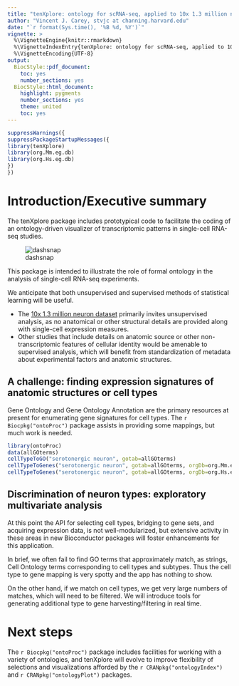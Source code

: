 ```yaml
---
title: "tenXplore: ontology for scRNA-seq, applied to 10x 1.3 million neurons"
author: "Vincent J. Carey, stvjc at channing.harvard.edu"
date: "`r format(Sys.time(), '%B %d, %Y')`"
vignette: >
  %\VignetteEngine{knitr::rmarkdown}
  %\VignetteIndexEntry{tenXplore: ontology for scRNA-seq, applied to 10x 1.3 million neurons}
  %\VignetteEncoding{UTF-8}
output:
  BiocStyle::pdf_document:
    toc: yes
    number_sections: yes
  BiocStyle::html_document:
    highlight: pygments
    number_sections: yes
    theme: united
    toc: yes
---
```


```r
suppressWarnings({
suppressPackageStartupMessages({
library(tenXplore)
library(org.Mm.eg.db)
library(org.Hs.eg.db)
})
})
```

# Introduction/Executive summary

The tenXplore package includes prototypical code to facilitate
the coding of an ontology-driven visualizer of transcriptomic
patterns in single-cell RNA-seq studies.

![dashsnap](dashboard.png)

This package is intended to illustrate the role of formal
ontology in the analysis of single-cell RNA-seq experiments.

We anticipate that both unsupervised and supervised methods
of statistical learning
will be useful.  

- The [10x 1.3 million neuron dataset](https://community.10xgenomics.com/t5/10x-Blog/Our-1-3-million-single-cell-dataset-is-ready-to-download/ba-p/276) primarily
invites unsupervised analysis, as no anatomical or other
structural details are provided along with single-cell expression
measures.  
- Other studies that include details on anatomic source
or other non-transcriptomic features of cellular identity
would be amenable to supervised analysis, which will
benefit from standardization of metadata about experimental
factors and anatomic structures.

## A challenge: finding expression signatures of anatomic structures or cell types

Gene Ontology and Gene Ontology Annotation are the primary
resources at present for enumerating gene signatures for
cell types.  The `r Biocpkg("ontoProc")` package
assists in providing some mappings, but much work is needed.

```r
library(ontoProc)
data(allGOterms)
cellTypeToGO("serotonergic neuron", gotab=allGOterms)
cellTypeToGenes("serotonergic neuron", gotab=allGOterms, orgDb=org.Mm.eg.db)
cellTypeToGenes("serotonergic neuron", gotab=allGOterms, orgDb=org.Hs.eg.db)
```

## Discrimination of neuron types: exploratory multivariate analysis

At this point the API for selecting cell types, bridging to gene
sets, and acquiring expression data, is not well-modularized,
but extensive activity in these areas in new Bioconductor
packages will foster enhancements for this application.  

In brief, we often fail to find
GO terms that approximately match, as strings, Cell Ontology
terms corresponding to cell types and subtypes.  Thus the
cell type to gene mapping is very spotty and the
app has nothing to show.  

On the other hand, if we
match on cell types, we get very large numbers of matches, which
will need to be filtered.  We will introduce tools for generating
additional type to gene harvesting/filtering in real time.  

# Next steps

The `r Biocpkg("ontoProc")` package includes facilities
for working with a variety of ontologies, and tenXplore will
evolve to improve flexibility of selections and visualizations
afforded by the `r CRANpkg("ontologyIndex")` 
and `r CRANpkg("ontologyPlot")` packages.
